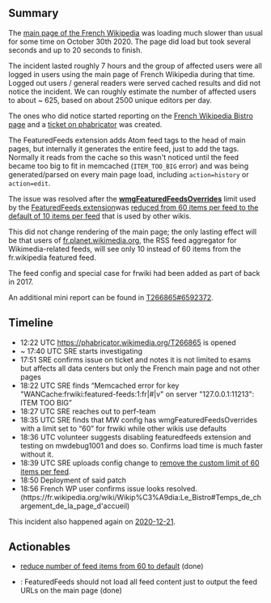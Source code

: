 {{irdoc|status=final}} <!--
The status field should be one of:
* {{irdoc|status=draft}} - Initial status. When you're happy with the state of your draft, change it to status=review.
* {{irdoc|status=review}} - The incident review working group will contact you then to finalise the report. See also the steps on [[Incident documentation]].
* {{irdoc|status=final}}
-->

== Summary ==
The [https://fr.wikipedia.org/wiki/Wikip%C3%A9dia:Accueil_principal main page of the French Wikipedia] was loading much slower than usual for some time on October 30th 2020. The page did load but took several seconds and up to 20 seconds to finish.

The incident lasted roughly 7 hours and the group of affected users were all logged in users using the main page of French Wikipedia during that time. Logged out users / general readers were served cached results and did not notice the incident. We can roughly estimate the number of affected users to about ~ 625, based on about 2500 unique editors per day.

The ones who did notice started reporting on the [https://fr.wikipedia.org/wiki/Wikip%C3%A9dia:Le_Bistro#Temps_de_chargement_de_la_page_d'accueil French Wikipedia Bistro page] and a [https://phabricator.wikimedia.org/T266865 ticket on phabricator] was created.

The FeaturedFeeds extension adds Atom feed <code><link></code> tags to the head of main pages, but internally it generates the entire feed, just to add the tags. Normally it reads from the cache so this wasn't noticed until the feed became too big to fit in memcached (<code>ITEM_TOO_BIG</code> error) and was being generated/parsed on every main page load, including <code>action=history</code> or <code>action=edit</code>.

The issue was resolved after the '''[https://noc.wikimedia.org/conf/highlight.php?file=FeaturedFeedsWMF.php wmgFeaturedFeedsOverrides]''' limit used by the [https://www.mediawiki.org/wiki/Extension:FeaturedFeeds FeaturedFeeds extension]was [https://gerrit.wikimedia.org/r/c/operations/mediawiki-config/+/637752 reduced from 60 items per feed to the default of 10 items per feed] that is used by other wikis.

This did not change rendering of the main page; the only lasting effect will be that users of [https://fr.planet.wikimedia.org fr.planet.wikimedia.org], the RSS feed aggregator for Wikimedia-related feeds, will see only 10 instead of 60 items from the fr.wikipedia featured feed.

The feed config and special case for frwiki had been added as part of {{phab|T167617}} back in 2017.

An additional mini report can be found in [[phab:T266865#6592372|T266865#6592372]].

== Timeline ==

* 12:22 UTC https://phabricator.wikimedia.org/T266865 is opened
* ~ 17:40 UTC SRE starts investigating
* 17:51 SRE confirms issue on ticket and notes it is not limited to esams but affects all data centers but only the French main page and not other pages
* 18:22 UTC SRE finds “Memcached error for key "WANCache:frwiki:featured-feeds:1:fr|#|v" on server "127.0.0.1:11213": ITEM TOO BIG”
* 18:27 UTC SRE reaches out to perf-team
* 18:35 UTC SRE finds that MW config has wmgFeaturedFeedsOverrides with a limit set to “60” for frwiki while other wikis use defaults
* 18:36 UTC volunteer suggests disabling featuredfeeds extension and testing on mwdebug1001 and does so. Confirms load time is much faster without it.
* 18:39 UTC SRE uploads config change to [https://gerrit.wikimedia.org/r/c/operations/mediawiki-config/+/637752 remove the custom limit of 60 items per feed].
* 18:50 Deployment of said patch
* 18:56 French WP user confirms issue looks resolved. (https://fr.wikipedia.org/wiki/Wikip%C3%A9dia:Le_Bistro#Temps_de_chargement_de_la_page_d'accueil)
This incident also happened again on [[phab:T270631|2020-12-21]].

== Actionables ==
* [[gerrit:c/operations/mediawiki-config/+/637752|reduce number of feed items from 60 to default]] (done)
* {{phab|T266900}}: FeaturedFeeds should not load all feed content just to output the feed URLs on the main page (done)